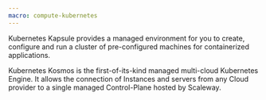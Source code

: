 ```yaml
---
macro: compute-kubernetes
---
```


Kubernetes Kapsule provides a managed environment for you to create, configure and run a cluster of pre-configured machines for containerized applications. 

Kubernetes Kosmos is the first-of-its-kind managed multi-cloud Kubernetes Engine. It allows the connection of Instances and servers from any Cloud provider to a single managed Control-Plane hosted by Scaleway.

